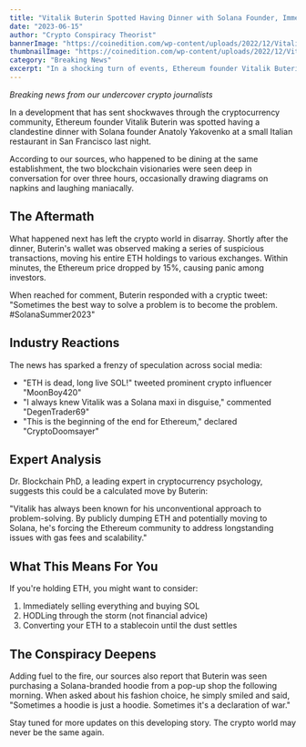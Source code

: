 ```yaml
---
title: "Vitalik Buterin Spotted Having Dinner with Solana Founder, Immediately Dumps All ETH"
date: "2023-06-15"
author: "Crypto Conspiracy Theorist"
bannerImage: "https://coinedition.com/wp-content/uploads/2022/12/Vitalik_Buterin_Tweets_Support_After_an_Arduous_Year_for_Solana.jpg"
thumbnailImage: "https://coinedition.com/wp-content/uploads/2022/12/Vitalik_Buterin_Tweets_Support_After_an_Arduous_Year_for_Solana.jpg"
category: "Breaking News"
excerpt: "In a shocking turn of events, Ethereum founder Vitalik Buterin was spotted having a secret dinner with Solana founder Anatoly Yakovenko, leading to immediate speculation about a potential merger."
---
```



*Breaking news from our undercover crypto journalists*

In a development that has sent shockwaves through the cryptocurrency community, Ethereum founder Vitalik Buterin was spotted having a clandestine dinner with Solana founder Anatoly Yakovenko at a small Italian restaurant in San Francisco last night.

According to our sources, who happened to be dining at the same establishment, the two blockchain visionaries were seen deep in conversation for over three hours, occasionally drawing diagrams on napkins and laughing maniacally.

## The Aftermath

What happened next has left the crypto world in disarray. Shortly after the dinner, Buterin's wallet was observed making a series of suspicious transactions, moving his entire ETH holdings to various exchanges. Within minutes, the Ethereum price dropped by 15%, causing panic among investors.

When reached for comment, Buterin responded with a cryptic tweet: "Sometimes the best way to solve a problem is to become the problem. #SolanaSummer2023"

## Industry Reactions

The news has sparked a frenzy of speculation across social media:

- "ETH is dead, long live SOL!" tweeted prominent crypto influencer "MoonBoy420"
- "I always knew Vitalik was a Solana maxi in disguise," commented "DegenTrader69"
- "This is the beginning of the end for Ethereum," declared "CryptoDoomsayer"

## Expert Analysis

Dr. Blockchain PhD, a leading expert in cryptocurrency psychology, suggests this could be a calculated move by Buterin:

"Vitalik has always been known for his unconventional approach to problem-solving. By publicly dumping ETH and potentially moving to Solana, he's forcing the Ethereum community to address longstanding issues with gas fees and scalability."

## What This Means For You

If you're holding ETH, you might want to consider:

1. Immediately selling everything and buying SOL
2. HODLing through the storm (not financial advice)
3. Converting your ETH to a stablecoin until the dust settles

## The Conspiracy Deepens

Adding fuel to the fire, our sources also report that Buterin was seen purchasing a Solana-branded hoodie from a pop-up shop the following morning. When asked about his fashion choice, he simply smiled and said, "Sometimes a hoodie is just a hoodie. Sometimes it's a declaration of war."

Stay tuned for more updates on this developing story. The crypto world may never be the same again. 